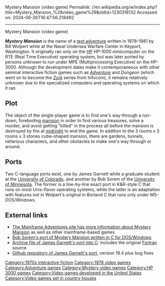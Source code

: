 Mystery Mansion (video game)
Permalink: //en.wikipedia.org/w/index.php?title=Mystery_Mansion_%28video_game%29&oldid=1230316132
Accessed on: 2024-06-26T16:47:56.218492



------
Mystery Mansion (video game)
{{short description|1978 video game}}
{{italic title}}
{{unreferenced|date=September 2011}}
<!-- Deleted image removed: [[File:Mystery Mansion printscreen.JPG|thumb|Mystery Mansion intro]] -->

'''''Mystery Mansion''''' is the name of a [[text adventure]] written in 1978–1981 by Bill Wolpert while at the Naval Undersea Warfare Center in Keyport, Washington. It originally ran only on the [[Hewlett-Packard|HP]] HP-1000 minicomputer on the RTE (Real Time Executive) operating system, but was later ported by persons unknown to run under MPE (Multiprocessing Executive) on the HP-3000. Although the development dates make it contemporaneous with other seminal interactive fiction games such as ''[[Colossal Cave Adventure|Adventure]]'' and ''Dungeon'' (which went on to become the ''[[Zork]]'' series from Infocom), it remains relatively unknown due to the specialized computers and operating systems on which it ran.

==Plot==
The object of the single-player game is to find one's way through a run-down, foreboding [[mansion]] in order to find various treasures, solve a murder, and avoid getting "killed" in the process all before the mansion is destroyed by fire at [[midnight]] to end the game. In addition to the 3 rooms x 3 rooms x 3 stories cube-shaped mansion, there are gardens, tunnels, nefarious characters, and other obstacles to make one's way through or around.

==Ports==
Two C-language ports exist, one by James Garnett while a graduate student at the [[University of Colorado at Boulder|University of Colorado]], and another by Bob Sorem of the [[University of Minnesota]]. The former is a line-by-line exact port in K&R-style C that runs on most Unix-flavor operating systems, while the latter is an adaptation with features not in Wolpert's original in Borland C that runs only under MS-DOS/Windows.

== External links ==
* [http://www.lysator.liu.se/adventure/Mainframe_adventures.html The Mainframe Adventures site has more information about Mystery Mansion] as well as other mainframe-based games
* [http://www.tc.umn.edu/~sorem002/mm.html Bob Sorem's port of Mystery Mansion written in C for DOS/Windows]
* [http://www.ifarchive.org/if-archive/games/pc/mansion-19.2.tar.gz Archive file of James Garnett's port into C]: includes the original [[Fortran]] source
* [https://github.com/garnett1966/Mystery-Mansion Github repository of James Garnett's port], version 19.4 plus bug fixes

[[Category:1970s interactive fiction]]
[[Category:1978 video games]]
[[Category:Adventure games]]
[[Category:Mystery video games]]
[[Category:HP 3000 games]]
[[Category:Video games developed in the United States]]
[[Category:Video games set in country houses]]

{{Adventure-videogame-stub}}
{{computer-game-stub}}